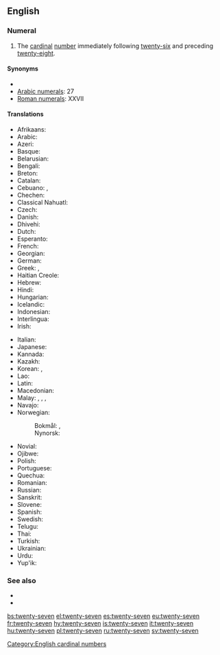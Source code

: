 ==English==
{{cardinalbox|en|26|27|28|twenty-six|twenty-eight|ord=twenty-seventh}}

===Numeral===
{{head|en|numeral}}

# The [[cardinal]] [[number]] immediately following [[twenty-six]] and preceding [[twenty-eight]].

====Synonyms====
* {{l|en|seven and twenty}}
* [[w:Arabic numerals|Arabic numerals]]: 27
* [[w:Roman numerals|Roman numerals]]: XXVII

====Translations====
{{trans-top|twenty-seven}}
* Afrikaans: {{t|af|sewe-en-twintig}}
* Arabic: {{t|ar|سَبْعَة وَعِشْرُون|tr=sabʿa wa-ʿišrūn}}
* Azeri: {{t+|az|iyirmi yeddi}}
* Basque: {{t+|eu|hogeita zazpi}}
* Belarusian: {{t|be|два́ццаць сем}}
* Bengali: {{t|bn|সাতাশ}}
* Breton: {{t|br|seizh-warn-ugent}}
* Catalan: {{t+|ca|vint-i-set}}
* Cebuano: {{t|ceb|kawhaa'g pito}}, {{t|ceb|baynete syete}}
* Chechen: {{t|ce|ткъе ворхI}}
* Classical Nahuatl: {{t|nci|cempōhualli onchicōme}}
* Czech: {{t|cs|[[dvacet]] [[sedm]]}}
* Danish: {{t|da|syvogtyve}}
* Dhivehi: {{t|dv|ހަތާވީސް}}
* Dutch: {{t+|nl|zevenentwintig}}
* Esperanto: {{t|eo|dudek sep}}
* French: {{t+|fr|vingt-sept|m}}
* Georgian: {{t|ka|ოცდაშვიდი}}
* German: {{t|de|siebenundzwanzig}}
* Greek: {{t|el|είκοσι εφτά}}, {{t|el|είκοσι επτά}}
* Haitian Creole: {{t|ht|vennsèt}}
* Hebrew: {{t|he|עשרים־ושבעה|tr=esrím və-šivá}}
* Hindi: {{t+|hi|सत्ताईस}}
* Hungarian: {{t+|hu|huszonhét}}
* Icelandic: {{t+|is|tuttugu og sjö}}
* Indonesian: {{t|id|dua puluh tujuh}}
* Interlingua: {{t|ia|vinti-septe}}
* Irish: {{t|ga|fiche a seacht}}
{{trans-mid}}
* Italian: {{t+|it|ventisette|m}}
* Japanese: {{t|ja|二十七|tr=にじゅうなな, ni-jū-nána}}
* Kannada: {{t|kn|ಇಪ್ಪತ್ತೇಳು}}
* Kazakh: {{t|kk|жиырма жеті}}
* Korean: {{t|ko|스물일곱|tr=seumul ilgob}}, {{t+|ko|이십칠|tr=isibchil}}
* Lao: {{t|lo|ຊາວເຈັດ}}
* Latin: {{t|la|vigintiseptem}}
* Macedonian: {{t|mk|два́есет и се́дум}}
* Malay: {{t|ms|dua puluh tujuh}}, {{t|ms|dua puluh pitu}}, {{t|ms|tujuh likur}}, {{t|ms|pitu likur}}
* Navajo: {{t|nv|naadįįtsostsʼid}}
* Norwegian:
*: Bokmål: {{t|no|tjuesyv}}, {{t|no|tjuesju}}
*: Nynorsk: {{t|nn|tjuesju}}
* Novial: {{t|nov|duanti-set}}
* Ojibwe: {{t|oj|niishtana-ashi-niizhwaaswi}}
* Polish: {{t|pl|dwadzieścia siedem}}
* Portuguese: {{t|pt|vinte e sete|m}}
* Quechua: {{t|qu|iskay chunka qanchisniyuq}}
* Romanian: {{t|ro|douăzeci și șapte}}
* Russian: {{t+|ru|два́дцать се́мь}}
* Sanskrit: {{t+|sa|सप्तविंशति|f}}
* Slovene: {{t|sl|sedemindvajset}}
* Spanish: {{t+|es|veintisiete}}
* Swedish: {{t+|sv|tjugosju}}
* Telugu: {{t|te|ఇరవై ఏడు}}
* Thai: {{t|th|ยี่สิบเจ็ด|tr=yi sip chet}}
* Turkish: {{t+|tr|yirmi yedi}}
* Ukrainian: {{t|uk|два́дцять сім}}
* Urdu: {{t|ur|ستائیس|tr=sattāīs}}
* Yup'ik: {{t|esu|yuinaq malrunlegen}}
{{trans-bottom}}

===See also===
* {{l|en|twenty-six}}
* {{l|en|twenty-eight}}

[[Category:English cardinal numbers]]

[[bs:twenty-seven]]
[[el:twenty-seven]]
[[es:twenty-seven]]
[[eu:twenty-seven]]
[[fr:twenty-seven]]
[[hy:twenty-seven]]
[[is:twenty-seven]]
[[it:twenty-seven]]
[[hu:twenty-seven]]
[[pl:twenty-seven]]
[[ru:twenty-seven]]
[[sv:twenty-seven]]